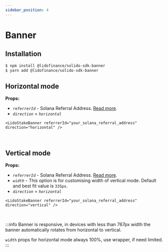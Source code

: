 ```yaml
---
sidebar_position: 4
---
```


# Banner

## Installation

```bash
$ npm install @lidofinance/solido-sdk-banner
$ yarn add @lidofinance/solido-sdk-banner
```


## Horizontal mode

**Props:**

- *`referrerId`* - Solana Referral Address. [Read more](https://help.lido.fi/en/articles/5847184-lido-referral-program-for-solana-integration-guide).
- *`direction`* = *`horizontal`*


```tsx
<LidoStakeBanner referrerId="your_solana_referral_address" direction="horizontal" />
```

<LidoStakeBanner referrerId="your_solana_referral_address" direction="horizontal" />

<br />

## Vertical mode

**Props:**

- *`referrerId`* - Solana Referral Address. [Read more](https://help.lido.fi/en/articles/5847184-lido-referral-program-for-solana-integration-guide).
- *`width`* - This option is for customising width of vertical mode. Default and best fit value is `335px`.
- *`direction`* = *`horizontal`*

```tsx
<LidoStakeBanner referrerId="your_solana_referral_address" direction="vertical" />
```

<LidoStakeBanner referrerId="your_solana_referral_address" direction="vertical" />


<br />

:::info
Banner is responsive, in devices with less than 767px width the banner automatically rotates from horizontal to vertical.

`width` props for horizontal mode always 100%, use wrapper, if need limited.
:::